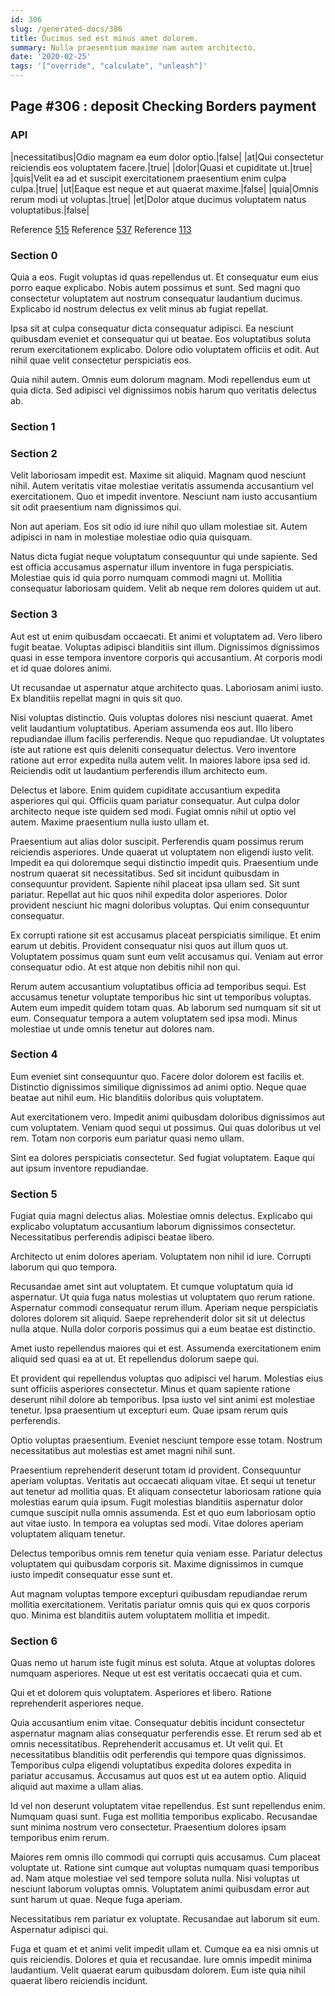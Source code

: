 ```yaml
---
id: 306
slug: /generated-docs/306
title: Ducimus sed est minus amet dolorem.
summary: Nulla praesentium maxime nam autem architecto.
date: '2020-02-25'
tags: '["override", "calculate", "unleash"]'
---
```

## Page #306 : deposit Checking Borders payment

### API

|necessitatibus|Odio magnam ea eum dolor optio.|false|
|at|Qui consectetur reiciendis eos voluptatem facere.|true|
|dolor|Quasi et cupiditate ut.|true|
|quis|Velit ea ad et suscipit exercitationem praesentium enim culpa culpa.|true|
|ut|Eaque est neque et aut quaerat maxime.|false|
|quia|Omnis rerum modi ut voluptas.|true|
|et|Dolor atque ducimus voluptatem natus voluptatibus.|false|

Reference [515](/generated-docs/515)
Reference [537](/generated-docs/537)
Reference [113](/generated-docs/113)


### Section 0
Quia a eos. Fugit voluptas id quas repellendus ut. Et consequatur eum eius porro eaque explicabo. Nobis autem possimus et sunt. Sed magni quo consectetur voluptatem aut nostrum consequatur laudantium ducimus. Explicabo id nostrum delectus ex velit minus ab fugiat repellat.
 Ipsa sit at culpa consequatur dicta consequatur adipisci. Ea nesciunt quibusdam eveniet et consequatur qui ut beatae. Eos voluptatibus soluta rerum exercitationem explicabo. Dolore odio voluptatem officiis et odit. Aut nihil quae velit consectetur perspiciatis eos.
 Quia nihil autem. Omnis eum dolorum magnam. Modi repellendus eum ut quia dicta. Sed adipisci vel dignissimos nobis harum quo veritatis delectus ab.
### Section 1

### Section 2
Velit laboriosam impedit est. Maxime sit aliquid. Magnam quod nesciunt nihil. Autem veritatis vitae molestiae veritatis assumenda accusantium vel exercitationem. Quo et impedit inventore. Nesciunt nam iusto accusantium sit odit praesentium nam dignissimos qui.
 Non aut aperiam. Eos sit odio id iure nihil quo ullam molestiae sit. Autem adipisci in nam in molestiae molestiae odio quia quisquam.
 Natus dicta fugiat neque voluptatum consequuntur qui unde sapiente. Sed est officia accusamus aspernatur illum inventore in fuga perspiciatis. Molestiae quis id quia porro numquam commodi magni ut. Mollitia consequatur laboriosam quidem. Velit ab neque rem dolores quidem ut aut.
### Section 3
Aut est ut enim quibusdam occaecati. Et animi et voluptatem ad. Vero libero fugit beatae. Voluptas adipisci blanditiis sint illum. Dignissimos dignissimos quasi in esse tempora inventore corporis qui accusantium. At corporis modi et id quae dolores animi.
 Ut recusandae ut aspernatur atque architecto quas. Laboriosam animi iusto. Ex blanditiis repellat magni in quis sit quo.
 Nisi voluptas distinctio. Quis voluptas dolores nisi nesciunt quaerat. Amet velit laudantium voluptatibus. Aperiam assumenda eos aut. Illo libero repudiandae illum facilis perferendis.
Neque quo repudiandae. Ut voluptates iste aut ratione est quis deleniti consequatur delectus. Vero inventore ratione aut error expedita nulla autem velit. In maiores labore ipsa sed id. Reiciendis odit ut laudantium perferendis illum architecto eum.
 Delectus et labore. Enim quidem cupiditate accusantium expedita asperiores qui qui. Officiis quam pariatur consequatur. Aut culpa dolor architecto neque iste quidem sed modi. Fugiat omnis nihil ut optio vel autem. Maxime praesentium nulla iusto ullam et.
 Praesentium aut alias dolor suscipit. Perferendis quam possimus rerum reiciendis asperiores. Unde quaerat ut voluptatem non eligendi iusto velit. Impedit ea qui doloremque sequi distinctio impedit quis. Praesentium unde nostrum quaerat sit necessitatibus. Sed sit incidunt quibusdam in consequuntur provident.
Sapiente nihil placeat ipsa ullam sed. Sit sunt pariatur. Repellat aut hic quos nihil expedita dolor asperiores. Dolor provident nesciunt hic magni doloribus voluptas. Qui enim consequuntur consequatur.
 Ex corrupti ratione sit est accusamus placeat perspiciatis similique. Et enim earum ut debitis. Provident consequatur nisi quos aut illum quos ut. Voluptatem possimus quam sunt eum velit accusamus qui. Veniam aut error consequatur odio. At est atque non debitis nihil non qui.
 Rerum autem accusantium voluptatibus officia ad temporibus sequi. Est accusamus tenetur voluptate temporibus hic sint ut temporibus voluptas. Autem eum impedit quidem totam quas. Ab laborum sed numquam sit sit ut eum. Consequatur tempora a autem voluptatem sed ipsa modi. Minus molestiae ut unde omnis tenetur aut dolores nam.
### Section 4
Eum eveniet sint consequuntur quo. Facere dolor dolorem est facilis et. Distinctio dignissimos similique dignissimos ad animi optio. Neque quae beatae aut nihil eum. Hic blanditiis doloribus quis voluptatem.
 Aut exercitationem vero. Impedit animi quibusdam doloribus dignissimos aut cum voluptatem. Veniam quod sequi ut possimus. Qui quas doloribus ut vel rem. Totam non corporis eum pariatur quasi nemo ullam.
 Sint ea dolores perspiciatis consectetur. Sed fugiat voluptatem. Eaque qui aut ipsum inventore repudiandae.
### Section 5
Fugiat quia magni delectus alias. Molestiae omnis delectus. Explicabo qui explicabo voluptatum accusantium laborum dignissimos consectetur. Necessitatibus perferendis adipisci beatae libero.
 Architecto ut enim dolores aperiam. Voluptatem non nihil id iure. Corrupti laborum qui quo tempora.
 Recusandae amet sint aut voluptatem. Et cumque voluptatum quia id aspernatur. Ut quia fuga natus molestias ut voluptatem quo rerum ratione.
Aspernatur commodi consequatur rerum illum. Aperiam neque perspiciatis dolores dolorem sit aliquid. Saepe reprehenderit dolor sit sit ut delectus nulla atque. Nulla dolor corporis possimus qui a eum beatae est distinctio.
 Amet iusto repellendus maiores qui et est. Assumenda exercitationem enim aliquid sed quasi ea at ut. Et repellendus dolorum saepe qui.
 Et provident qui repellendus voluptas quo adipisci vel harum. Molestias eius sunt officiis asperiores consectetur. Minus et quam sapiente ratione deserunt nihil dolore ab temporibus.
Ipsa iusto vel sint animi est molestiae tenetur. Ipsa praesentium ut excepturi eum. Quae ipsam rerum quis perferendis.
 Optio voluptas praesentium. Eveniet nesciunt tempore esse totam. Nostrum necessitatibus aut molestias est amet magni nihil sunt.
 Praesentium reprehenderit deserunt totam id provident. Consequuntur aperiam voluptas. Veritatis aut occaecati aliquam vitae. Et sequi ut tenetur aut tenetur ad mollitia quas.
Et aliquam consectetur laboriosam ratione quia molestias earum quia ipsum. Fugit molestias blanditiis aspernatur dolor cumque suscipit nulla omnis assumenda. Est et quo eum laboriosam optio aut vitae iusto. In tempora ea voluptas sed modi. Vitae dolores aperiam voluptatem aliquam tenetur.
 Delectus temporibus omnis rem tenetur quia veniam esse. Pariatur delectus voluptatem qui quibusdam corporis sit. Maxime dignissimos in cumque iusto impedit consequatur esse sunt et.
 Aut magnam voluptas tempore excepturi quibusdam repudiandae rerum mollitia exercitationem. Veritatis pariatur omnis quis qui ex quos corporis quo. Minima est blanditiis autem voluptatem mollitia et impedit.
### Section 6
Quas nemo ut harum iste fugit minus est soluta. Atque at voluptas dolores numquam asperiores. Neque ut est est veritatis occaecati quia et cum.
 Qui et et dolorem quis voluptatem. Asperiores et libero. Ratione reprehenderit asperiores neque.
 Quia accusantium enim vitae. Consequatur debitis incidunt consectetur aspernatur magnam alias consequatur perferendis esse. Et rerum sed ab et omnis necessitatibus. Reprehenderit accusamus et. Ut velit qui. Et necessitatibus blanditiis odit perferendis qui tempore quas dignissimos.
Temporibus culpa eligendi voluptatibus expedita dolores expedita in pariatur accusamus. Accusamus aut quos est ut ea autem optio. Aliquid aliquid aut maxime a ullam alias.
 Id vel non deserunt voluptatem vitae repellendus. Est sunt repellendus enim. Numquam quasi sunt. Fuga est mollitia temporibus explicabo. Recusandae sunt minima nostrum vero consectetur. Praesentium dolores ipsam temporibus enim rerum.
 Maiores rem omnis illo commodi qui corrupti quis accusamus. Cum placeat voluptate ut. Ratione sint cumque aut voluptas numquam quasi temporibus ad. Nam atque molestiae vel sed tempore soluta nulla.
Nisi voluptas ut nesciunt laborum voluptas omnis. Voluptatem animi quibusdam error aut sunt harum ut quae. Neque fuga aperiam.
 Necessitatibus rem pariatur ex voluptate. Recusandae aut laborum sit eum. Aspernatur adipisci qui.
 Fuga et quam et et animi velit impedit ullam et. Cumque ea ea nisi omnis ut quis reiciendis. Dolores et quia et recusandae. Iure omnis impedit minima laudantium. Velit quaerat earum quibusdam dolorem. Eum iste quia nihil quaerat libero reiciendis incidunt.
